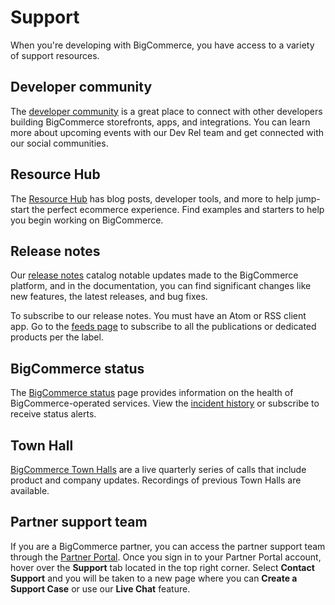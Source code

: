 # Support

When you're developing with BigCommerce, you have access to a variety of support resources.

## Developer community

The [developer community](/community) is a great place to connect with other developers building BigCommerce storefronts, apps, and integrations. You can learn more about upcoming events with our Dev Rel team and get connected with our social communities.

## Resource Hub

The [Resource Hub](/resource-hub) has blog posts, developer tools, and more to help jump-start the perfect ecommerce experience. Find examples and starters to help you begin working on BigCommerce.

## Release notes

Our [release notes](/release-notes) catalog notable updates made to the BigCommerce platform, and in the documentation, you can find significant changes like new features, the latest releases, and bug fixes.

To subscribe to our release notes. You must have an Atom or RSS client app. Go to the [feeds page](https://bcdevchangelog.noticeable.news/feeds) to subscribe to all the publications or dedicated products per the label.

## BigCommerce status

The [BigCommerce status](https://status.bigcommerce.com/) page provides information on the health of BigCommerce-operated services. View the [incident history](https://status.bigcommerce.com/history) or subscribe to receive status alerts.

## Town Hall

[BigCommerce Town Halls](https://support.bigcommerce.com/s/article/BigCommerce-Town-Halls) are a live quarterly series of calls that include product and company updates. Recordings of previous Town Halls are available. 

## Partner support team

If you are a BigCommerce partner, you can access the partner support team through the [Partner Portal](https://partners.bigcommerce.com/English/). Once you sign in to your Partner Portal account, hover over the **Support** tab located in the top right corner. Select **Contact Support** and you will be taken to a new page where you can **Create a Support Case** or use our **Live Chat** feature.
